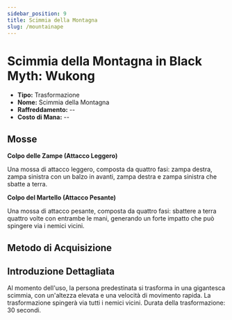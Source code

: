 ```yaml
---
sidebar_position: 9
title: Scimmia della Montagna
slug: /mountainape
---
```


# Scimmia della Montagna in Black Myth: Wukong

- **Tipo:** Trasformazione
- **Nome:** Scimmia della Montagna
- **Raffreddamento:** --
- **Costo di Mana:** --

## Mosse

**Colpo delle Zampe (Attacco Leggero)**

Una mossa di attacco leggero, composta da quattro fasi: zampa destra, zampa sinistra con un balzo in avanti, zampa destra e zampa sinistra che sbatte a terra.

**Colpo del Martello (Attacco Pesante)**

Una mossa di attacco pesante, composta da quattro fasi: sbattere a terra quattro volte con entrambe le mani, generando un forte impatto che può spingere via i nemici vicini.

## Metodo di Acquisizione

## Introduzione Dettagliata

Al momento dell'uso, la persona predestinata si trasforma in una gigantesca scimmia, con un'altezza elevata e una velocità di movimento rapida. La trasformazione spingerà via tutti i nemici vicini. Durata della trasformazione: 30 secondi.